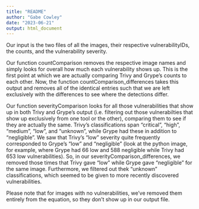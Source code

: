 ```yaml
---
title: "README"
author: "Gabe Cowley"
date: "2023-06-21"
output: html_document
---
```


Our input is the two files of all the images, their respective vulnerabilityIDs, the counts, and the vulnerability severity.

Our function countComparison removes the respective image names and simply looks for overall how much each vulnerability shows up. This is the first point at which we are actually comparing Trivy and Grype's counts to each other. Now, the function countComparison_differences takes this output and removes all of the identical entries such that we are left exclusively with the differences to see where the detections differ.

Our function severityComparison looks for all those vulnerabilities that show up in both Trivy and Grype's output (i.e. filtering out those vulnerabilties that show up exclusively from one tool or the other), comparing them to see if they are actually the same. Trivy's classifications span "critical", "high", "medium", "low", and "unknown", while Grype had these in addition to "negligible". We saw that Trivy's "low" severity quite frequently corresponded to Grype's "low" and "negligible" (look at the python image, for example, where Grype had 66 low and 588 negligible while Trivy had 653 low vulnerabilities). So, in our severityComparison_differences, we removed those times that Trivy gave "low" while Grype gave "negligible" for the same image. Furthermore, we filtered out thek "unknown" classifications, which seemed to be given to more recently discovered vulnerabilities.

Please note that for images with no vulnerabilities, we've removed them entirely from the equation, so they don't show up in our output file.